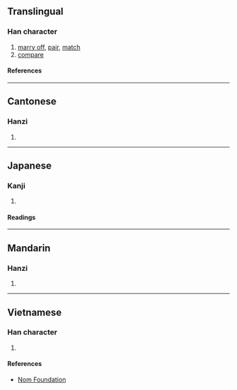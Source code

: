 {{character info/new}}
==Translingual==

===Han character===
{{Han char|rn=38|rad=女|as=10|sn=13|four=46411|canj=VHWP|ids=⿰女𣬉}}

# [[marry off]], [[pair]], [[match]]
# [[compare]]

====References====
{{Han ref|kx=0268.030|dkj=06571|dj=0535.260|hdz=21072.070|uh=5AB2}}

----

==Cantonese==

===Hanzi===
{{yue-hanzi|jyut=[[bei2]], [[pei3]]|y=bei2, pei3}}

# {{defn|lang=yue|sort=女10}}

----

==Japanese==

===Kanji===
{{ja-kanji|grade=|rs=女10}}

# {{defn|lang=ja|sort=女10}}

====Readings====
{{ja-readings
|on=へい, ひ, び
|kun=つれあい
}}

----

==Mandarin==

===Hanzi===
{{cmn-hanzi|pin=[[pì]] ([[pi4]])|wg=p'i<sup>4</sup>}}

# {{defn|lang=cmn|sort=女10}}

----

==Vietnamese==

===Han character===
{{vi-readings|rs=女10|reading=tỉ}}

# {{defn|lang=vi|sort=女10}}

====References====
* [http://nomfoundation.org/common/nom_details.php?codepoint=5ab2 Nom Foundation]